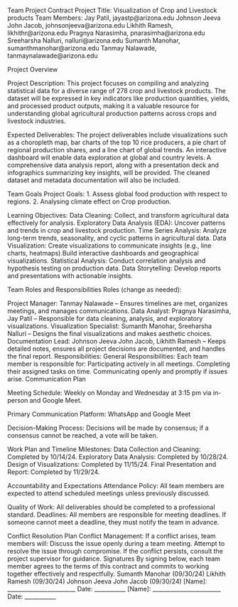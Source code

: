 Team Project Contract
Project Title: Visualization of Crop and Livestock products
Team Members:
Jay Patil, jayastp@arizona.edu
Johnson Jeeva John Jacob, johnsonjeeva@arizona.edu
Likhith Ramesh, likhithr@arizona.edu
Pragnya Narasimha, pnarasimha@arizona.edu
Sreeharsha Nalluri, nalluri@arizona.edu
Sumanth Manohar, sumanthmanohar@arizona.edu
Tanmay Nalawade, tanmaynalawade@arizona.edu

Project Overview

Project Description: This project focuses on compiling and analyzing statistical data for a diverse range of 278 crop and livestock products. The dataset will be expressed in key indicators like production quantities, yields, and processed product outputs, making it a valuable resource for understanding global agricultural production patterns across crops and livestock industries.

Expected Deliverables: The project deliverables include visualizations such as a choropleth map, bar charts of the top 10 rice producers, a pie chart of regional production shares, and a line chart of global trends. An interactive dashboard will enable data exploration at global and country levels. A comprehensive data analysis report, along with a presentation deck and infographics summarizing key insights, will be provided. The cleaned dataset and metadata documentation will also be included.

Team Goals
Project Goals: 
1. Assess global food production with respect to regions.
2. Analysing climate effect on Crop production.

Learning Objectives: 
Data Cleaning: Collect, and transform agricultural data effectively for analysis.
Exploratory Data Analysis (EDA): Uncover patterns and trends in crop and livestock production.
Time Series Analysis: Analyze long-term trends, seasonality, and cyclic patterns in agricultural data.
Data Visualization: Create visualizations to communicate insights (e.g., line charts, heatmaps).Build interactive dashboards and geographical visualizations.
Statistical Analysis: Conduct correlation analysis and hypothesis testing on production data.
Data Storytelling: Develop reports and presentations with actionable insights.

Team Roles and Responsibilities
Roles (change as needed):

Project Manager: Tanmay Nalawade – Ensures timelines are met, organizes meetings, and manages communications.
Data Analyst: Pragnya Narasimha, Jay Patil – Responsible for data cleaning, analysis, and exploratory visualizations.
Visualization Specialist: Sumanth Manohar, Sreeharsha Nalluri – Designs the final visualizations and makes aesthetic choices.
Documentation Lead: Johnson Jeeva John Jacob, Likhith Ramesh  – Keeps detailed notes, ensures all project decisions are documented, and handles the final report.
Responsibilities:
General Responsibilities: Each team member is responsible for:
Participating actively in all meetings.
Completing their assigned tasks on time.
Communicating openly and promptly if issues arise.
Communication Plan

Meeting Schedule: Weekly on Monday and Wednesday at 3:15 pm via in-person and Google Meet.

Primary Communication Platform: WhatsApp and Google Meet

Decision-Making Process: Decisions will be made by consensus; if a consensus cannot be reached, a vote will be taken.

Work Plan and Timeline
Milestones:
Data Collection and Cleaning: Completed by 10/14/24.
Exploratory Data Analysis: Completed by 10/28/24.
Design of Visualizations: Completed by 11/15/24.
Final Presentation and Report: Completed by 11/29/24.

Accountability and Expectations
Attendance Policy: All team members are expected to attend scheduled meetings unless previously discussed.

Quality of Work: All deliverables should be completed to a professional standard.
Deadlines: All members are responsible for meeting deadlines. If someone cannot meet a deadline, they must notify the team in advance.

Conflict Resolution Plan
Conflict Management: If a conflict arises, team members will:
Discuss the issue openly during a team meeting.
Attempt to resolve the issue through compromise.
If the conflict persists, consult the project supervisor for guidance.
Signatures
By signing below, each team member agrees to the terms of this contract and commits to working together effectively and respectfully.
Sumanth Manohar (09/30/24)
Likhith Ramesh (09/30/24)
Johnson Jeeva John Jacob (09/30/24)
[Name]: ________________________ Date: ___________
[Name]: ________________________ Date: ___________